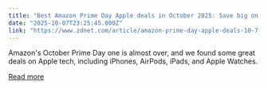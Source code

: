 ```yaml
---
title: "Best Amazon Prime Day Apple deals in October 2025: Save big on MacBook, AirPods, and more"
date: "2025-10-07T23:25:45.000Z"
link: "https://www.zdnet.com/article/amazon-prime-day-apple-deals-10-7-2025/"
---
```


Amazon's October Prime Day one is almost over, and we found some great deals on Apple tech, including iPhones, AirPods, iPads, and Apple Watches.

[Read more](https://www.zdnet.com/article/amazon-prime-day-apple-deals-10-7-2025/)
